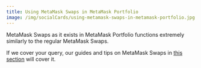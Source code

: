```yaml
---
title: Using MetaMask Swaps in MetaMask Portfolio
image: /img/socialCards/using-metamask-swaps-in-metamask-portfolio.jpg
---
```



<CustomLayout />

MetaMask Swaps as it exists in MetaMask Portfolio functions extremely similarly to the regular MetaMask Swaps.

If we cover your query, our guides and tips on MetaMask Swaps in [this section](https://support.metamask.io/hc/sections/360012954532) will cover it.
